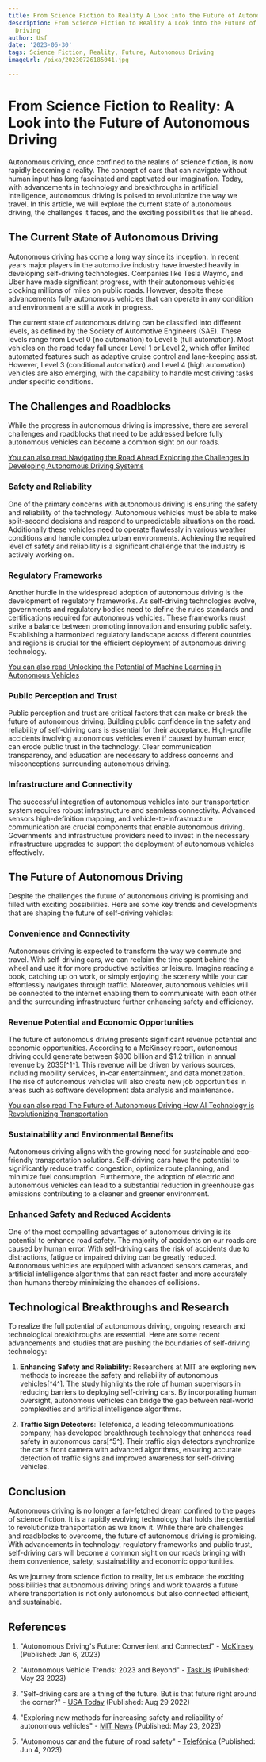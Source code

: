 ```yaml
---
title: From Science Fiction to Reality A Look into the Future of Autonomous Driving
description: From Science Fiction to Reality A Look into the Future of Autonomous
  Driving
author: Usf
date: '2023-06-30'
tags: Science Fiction, Reality, Future, Autonomous Driving
imageUrl: /pixa/20230726185041.jpg

---
```

# From Science Fiction to Reality: A Look into the Future of Autonomous Driving

Autonomous driving, once confined to the realms of science fiction, is now rapidly becoming a reality. The concept  of cars  that  can navigate without human input has long fascinated and captivated our  imagination. Today, with  advancements in technology and breakthroughs in artificial intelligence, autonomous driving is poised to revolutionize the way we travel. In this article, we will explore the  current state of autonomous driving, the challenges it faces, and the  exciting possibilities that lie ahead.

##  The Current State of Autonomous Driving

Autonomous driving  has come a long way  since its inception. In recent years major players in the automotive industry have invested heavily  in developing self-driving technologies. Companies like Tesla Waymo, and Uber  have made  significant progress, with their autonomous vehicles clocking millions of miles  on public roads. However, despite these advancements  fully  autonomous vehicles that can operate in any condition and environment are still a work  in progress.

The  current state of autonomous driving can be classified  into different levels, as defined by the Society of Automotive Engineers (SAE). These levels range from Level 0 (no automation) to Level  5 (full automation). Most vehicles on the road  today  fall under Level 1 or Level 2, which offer limited  automated features such as adaptive  cruise control and lane-keeping assist. However, Level 3  (conditional automation) and Level 4 (high automation) vehicles are also  emerging, with the capability to handle most driving  tasks under specific conditions.

## The Challenges and Roadblocks

While the progress in autonomous driving is impressive, there are several challenges and roadblocks that  need to be addressed before fully autonomous vehicles can become a common sight on our roads.

[You can also read Navigating the Road  Ahead Exploring the Challenges in Developing  Autonomous Driving  Systems](Navigating%20the%20Road%20Ahead%20Exploring%20the%20Challenges%20in%20Developing%20Autonomous%20Driving%20Systems)


### Safety  and Reliability

One of the primary concerns with autonomous driving is ensuring the safety and reliability of the technology. Autonomous vehicles must be able  to make split-second decisions and respond to unpredictable situations on the  road.  Additionally these vehicles need to operate flawlessly in various weather  conditions and handle complex urban environments. Achieving  the required level of safety and reliability is a significant challenge that the industry is actively working on.

### Regulatory Frameworks

Another hurdle  in the widespread adoption  of autonomous driving is the development of  regulatory frameworks. As self-driving technologies evolve, governments and regulatory bodies need to define the rules standards and certifications required for autonomous vehicles. These frameworks must strike a balance between promoting  innovation and ensuring public safety. Establishing a harmonized regulatory landscape across different countries and regions is crucial for  the  efficient deployment of autonomous driving technology.

[You can also read Unlocking the Potential of Machine Learning in Autonomous Vehicles](Unlocking%20the%20Potential%20of%20Machine%20Learning%20in%20Autonomous%20Vehicles)


### Public Perception and Trust

Public perception and trust are critical factors that  can make or break the future of autonomous driving. Building public confidence in the  safety  and  reliability of self-driving cars is  essential for their acceptance. High-profile  accidents involving autonomous vehicles even if caused  by human error, can erode public trust in  the technology. Clear communication  transparency, and education are necessary to address concerns and misconceptions surrounding autonomous driving.

### Infrastructure and Connectivity

The successful integration  of autonomous vehicles  into our transportation system requires robust infrastructure and seamless connectivity.  Advanced sensors high-definition mapping, and vehicle-to-infrastructure  communication are crucial  components that enable autonomous driving. Governments and infrastructure providers  need to invest in the necessary infrastructure upgrades to support the deployment of autonomous vehicles effectively.

## The Future of Autonomous Driving

Despite the challenges the future of autonomous driving is promising and filled  with exciting possibilities. Here are some key trends and developments that are shaping the future of self-driving vehicles:

### Convenience and Connectivity

Autonomous driving is  expected to transform the way we commute and travel. With self-driving cars, we can reclaim the time spent behind the wheel  and use it for more productive activities or leisure. Imagine reading a book, catching up on work, or simply enjoying the scenery while your car effortlessly navigates through traffic. Moreover, autonomous vehicles  will be connected  to the internet enabling  them to communicate with each other and the surrounding infrastructure further enhancing safety and efficiency.

###  Revenue Potential and Economic Opportunities

The future of autonomous driving presents significant revenue potential and economic opportunities. According to a McKinsey report, autonomous driving  could generate between $800 billion and $1.2 trillion in annual revenue by 2035[^1^]. This revenue will be driven  by  various sources, including  mobility services, in-car entertainment, and data monetization. The rise of autonomous vehicles will also create new job opportunities in areas such as software development  data analysis and maintenance.

[You can  also read The Future of Autonomous Driving How AI Technology is Revolutionizing Transportation](The%20Future%20of%20Autonomous%20Driving%20How%20AI%20Technology%20is%20Revolutionizing%20Transportation)


### Sustainability  and Environmental Benefits

Autonomous driving aligns with the growing need  for sustainable and eco-friendly transportation solutions. Self-driving cars have the potential to significantly reduce traffic congestion, optimize route planning, and minimize fuel consumption. Furthermore, the adoption of electric  and  autonomous  vehicles can lead to a substantial reduction in greenhouse  gas emissions contributing to a cleaner  and greener environment.

### Enhanced Safety and Reduced Accidents

One of the most compelling advantages of autonomous driving is its  potential  to enhance  road  safety. The majority of accidents on our roads are caused by human error. With self-driving cars the risk of accidents due to distractions, fatigue or impaired driving can be greatly reduced. Autonomous  vehicles  are equipped with advanced sensors cameras, and artificial intelligence algorithms  that can react faster and more accurately than humans thereby minimizing the chances of collisions.

## Technological  Breakthroughs and Research

To realize the full potential of autonomous driving, ongoing research  and technological breakthroughs are  essential. Here are  some recent advancements and studies that are pushing the boundaries of self-driving technology:

1. **Enhancing Safety and  Reliability**: Researchers at MIT are exploring new methods to increase  the safety and reliability of autonomous vehicles[^4^]. The study highlights the role of human supervisors in reducing barriers to deploying self-driving cars.  By incorporating human oversight, autonomous vehicles can bridge  the gap between real-world complexities and artificial intelligence algorithms.

2. **Traffic Sign Detectors**: Telefónica, a leading  telecommunications  company, has developed breakthrough technology that enhances  road safety in autonomous cars[^5^]. Their traffic sign detectors synchronize the car's front camera with advanced algorithms, ensuring accurate detection of traffic signs and improved awareness for self-driving vehicles.

## Conclusion

Autonomous driving  is no longer a far-fetched dream confined to the pages of science fiction. It is a rapidly evolving technology  that holds the potential  to revolutionize transportation as we know it. While there are challenges  and roadblocks to overcome, the future of autonomous driving is promising. With advancements in  technology, regulatory frameworks and public trust, self-driving cars will  become a common  sight on our roads  bringing with  them convenience, safety, sustainability and economic opportunities.

As we journey  from science fiction to reality, let us embrace the exciting possibilities that autonomous  driving brings and work towards a future where transportation is not only autonomous but also  connected  efficient, and  sustainable.

## References

1. "Autonomous  Driving's Future: Convenient and Connected" - [McKinsey](https://www.mckinsey.com/industries/automotive-and-assembly/our-insights/autonomous-drivings-future-convenient-and-connected)  (Published: Jan 6, 2023)

2. "Autonomous Vehicle Trends:  2023 and Beyond" - [TaskUs](https://www.taskus.com/insights/future-trends-autonomous-vehicles/) (Published: May 23  2023)

3. "Self-driving cars  are a thing of the future.  But  is that  future right around the corner?" - [USA Today](https://www.usatoday.com/story/tech/2022/08/29/self-driving-cars-future-gm-tesla/7896389001/) (Published: Aug 29 2022)

4. "Exploring new methods for increasing safety and reliability  of autonomous vehicles" - [MIT  News](https://news.mit.edu/2023/exploring-methods-increasing-safety-reliability-autonomous-vehicles-0523) (Published: May 23, 2023)

5. "Autonomous car and the future of road safety" - [Telefónica](https://www.telefonica.com/en/communication-room/blog/autonomous-car-and-the-future-of-road-safety/) (Published: Jun  4,  2023)